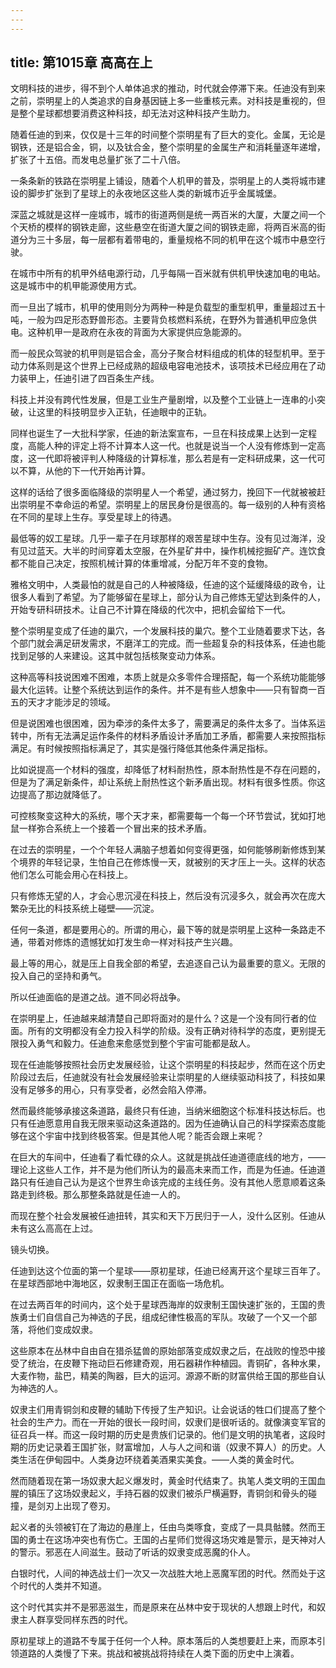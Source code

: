 ```yaml
---
---
---
```

title: 第1015章 高高在上
---



文明科技的进步，得不到个人单体追求的推动，时代就会停滞下来。任迪没有到来之前，崇明星上的人类追求的自身基因链上多一些重核元素。对科技是重视的，但是整个星球都想要消费这种科技，却无法对这种科技产生助力。

随着任迪的到来，仅仅是十三年的时间整个崇明星有了巨大的变化。金属，无论是钢铁，还是铝合金，铜，以及钛合金，整个崇明星的金属生产和消耗量逐年递增，扩张了十五倍。而发电总量扩张了二十八倍。

一条条新的铁路在崇明星上铺设，随着个人机甲的普及，崇明星上的人类将城市建设的脚步扩张到了星球上的永夜地区这些人类的新城市近乎金属城堡。

深蓝之城就是这样一座城市，城市的街道两侧是统一两百米的大厦，大厦之间一个个天桥的模样的钢铁走廊，这些悬空在街道大厦之间的钢铁走廊，将两百米高的街道分为三十多层，每一层都有着带电的，重量规格不同的机甲在这个城市中悬空行驶。

在城市中所有的机甲外结电源行动，几乎每隔一百米就有供机甲快速加电的电站。这是城市中的机甲能源使用方式。

而一旦出了城市，机甲的使用则分为两种一种是负载型的重型机甲，重量超过五十吨，一般为四足形态野兽形态。主要背负核燃料系统，在野外为普通机甲应急供电。这种机甲一是政府在永夜的背面为大家提供应急能源的。

而一般民众驾驶的机甲则是铝合金，高分子聚合材料组成的机体的轻型机甲。至于动力体系则是这个世界上已经成熟的超级电容电池技术，该项技术已经应用在了动力装甲上，任迪引进了四百条生产线。

科技上并没有跨代性发展，但是工业生产量剧增，以及整个工业链上一连串的小突破，让这里的科技明显步入正轨，任迪眼中的正轨。

同样也诞生了一大批科学家，任迪的新法案宣布，一旦在科技成果上达到一定程度，高能人种的评定上将不计算本人这一代。也就是说当一个人没有修炼到一定高度，这一代即将被评判人种降级的计算标准，那么若是有一定科研成果，这一代可以不算，从他的下一代开始再计算。

这样的话给了很多面临降级的崇明星人一个希望，通过努力，挽回下一代就被被赶出崇明星不幸命运的希望。崇明星上的居民身份是很高的。每一级别的人种有资格在不同的星球上生存。享受星球上的待遇。

最低等的奴工星球。几乎一辈子在月球那样的艰苦星球中生存。没有见过海洋，没有见过蓝天。大半的时间穿着太空服，在外星矿井中，操作机械挖掘矿产。连饮食都不能自己决定，按照机械计算的体重增减，分配万年不变的食物。

雅格文明中，人类最怕的就是自己的人种被降级，任迪的这个延缓降级的政令，让很多人看到了希望。为了能够留在星球上，部分认为自己修炼无望达到条件的人，开始专研科研技术。让自己不计算在降级的代次中，把机会留给下一代。

整个崇明星变成了任迪的巢穴，一个发展科技的巢穴。整个工业随着要求下达，各个部门就会满足研发需求，不磨洋工的完成。而一些超复杂的科技体系，任迪也能找到足够的人来建设。这其中就包括核聚变动力体系。

这种高等科技说困难不困难，本质上就是众多零件合理搭配，每一个系统功能能够最大化运转。让整个系统达到运作的条件。并不是有些人想象中——只有智商一百五的天才才能涉足的领域。

但是说困难也很困难，因为牵涉的条件太多了，需要满足的条件太多了。当体系运转中，所有无法满足运作条件的材料矛盾设计矛盾加工矛盾，都需要人来按照指标满足。有时候按照指标满足了，其实是强行降低其他条件满足指标。

比如说提高一个材料的强度，却降低了材料耐热性，原本耐热性是不存在问题的，但是为了满足新条件，却让系统上耐热性这个新矛盾出现。材料有很多性质。你这边提高了那边就降低了。

可控核聚变这种大的系统，哪个天才来，都需要每一个每一个环节尝试，犹如打地鼠一样弥合系统上一个接着一个冒出来的技术矛盾。

在过去的崇明星，一个个年轻人满脑子想着如何变得更强，如何能够刷新修炼到某个境界的年轻记录，生怕自己在修炼慢一天，就被别的天才压上一头。这样的状态他们怎么可能会用心在科技上。

只有修炼无望的人，才会心思沉浸在科技上，然后没有沉浸多久，就会再次在庞大繁杂无比的科技系统上碰壁——沉淀。

任何一条道，都是要用心的。所谓的用心，最下等的就是崇明星上这种一条路走不通，带着对修炼的遗憾犹如打发生命一样对科技产生兴趣。

最上等的用心，就是压上自我全部的希望，去追逐自己认为最重要的意义。无限的投入自己的坚持和勇气。

所以任迪面临的是道之战。道不同必将战争。

在崇明星上，任迪越来越清楚自己即将面对的是什么？这是一个没有同行者的位面。所有的文明都没有全力投入科学的阶级。没有正确对待科学的态度，更别提无限投入勇气和毅力。任迪愈来愈感觉到整个宇宙可能都是敌人。

现在任迪能够按照社会历史发展经验，让这个崇明星的科技起步，然而在这个历史阶段过去后，任迪就没有社会发展经验来让崇明星的人继续驱动科技了，科技如果没有足够多的用心，只有享受者，必然会陷入停滞。

然而最终能够承接这条道路，最终只有任迪，当纳米细胞这个标准科技达标后。也只有任迪愿意用自我无限来驱动这条道路的。因为任迪确认自己的科学探索态度能够在这个宇宙中找到终极答案。但是其他人呢？能否会跟上来呢？

在巨大的车间中，任迪看了看忙碌的众人。这就是挑战任迪道德底线的地方，——理论上这些人工作，并不是为他们所认为的最高未来而工作，而是为任迪。任迪道路只有任迪自己认为是这个世界生命该完成的主线任务。没有其他人愿意顺着这条路走到终极。那么那整条路就是任迪一人的。

而现在整个社会发展被任迪扭转，其实和天下万民归于一人，没什么区别。任迪从未有这么高高在上过。

镜头切换。

任迪到达这个位面的第一个星球——原初星球，任迪已经离开这个星球三百年了。在星球西部地中海地区，奴隶制王国正在面临一场危机。

在过去两百年的时间内，这个处于星球西海岸的奴隶制王国快速扩张的，王国的贵族勇士们自信自己为神选的子民，组成纪律性极高的军队。攻破了一个又一个部落，将他们变成奴隶。

这些原本在丛林中自由自在猎杀猛兽的原始部落变成奴隶之后，在战败的惶恐中接受了统治，在皮鞭下拖动巨石修建奇观，用石器耕作种植园。青铜矿，各种水果，大麦作物，盐巴，精美的陶器，巨大的运河。源源不断的财富供给王国的那些自认为神选的人。

奴隶主们用青铜剑和皮鞭的辅助下传授了生产知识。让会说话的牲口们提高了整个社会的生产力。而在一开始的很长一段时间，奴隶们是很听话的。就像演变军官的征召兵一样。而这一段时期的历史是贵族们记录的。他们是文明的执笔者，这段时期的历史记录着王国扩张，财富增加，人与人之间和谐（奴隶不算人）的历史。人类生活在伊甸园中。人类身边环绕着美酒果实美食。——人类的黄金时代。

然而随着现在第一场奴隶大起义爆发时，黄金时代结束了。执笔人类文明的王国血腥的镇压了这场奴隶起义，手持石器的奴隶们被杀尸横遍野，青铜剑和骨头的碰撞，是剑刃上出现了卷刃。

起义者的头领被钉在了海边的悬崖上，任由鸟类啄食，变成了一具具骷髅。然而王国的勇士在这场冲突也有伤亡。王国的占星师们觉得这场灾难是警示，是天神对人的警示。邪恶在人间滋生。鼓动了听话的奴隶变成恶魔的仆人。

白银时代，人间的神选战士们一次又一次战胜大地上恶魔军团的时代。然而处于这个时代的人类并不知道。

这个时代其实并不是邪恶滋生，而是原来在丛林中安于现状的人想跟上时代，和奴隶主人群享受同样东西的时代。

原初星球上的道路不专属于任何一个人种。原本落后的人类想要赶上来，而原本引领道路的人类慢了下来。挑战和被挑战将持续在人类下面的历史中上演着。